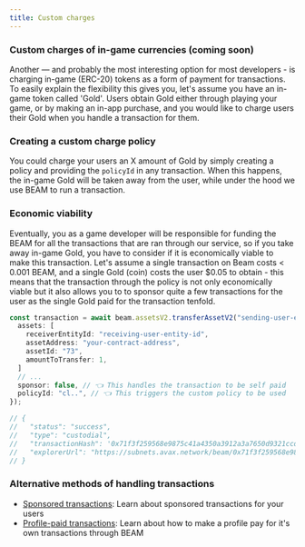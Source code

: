 ```yaml
---
title: Custom charges
---
```


### Custom charges of in-game currencies (coming soon)

Another — and probably the most interesting option for most developers - is charging in-game (ERC-20) tokens as a form of payment for transactions. To easily explain the flexibility this gives you, let's assume you have an in-game token called 'Gold'. Users obtain Gold either through playing your game, or by making an in-app purchase, and you would like to charge users their Gold when you handle a transaction for them.

### Creating a custom charge policy

You could charge your users an X amount of Gold by simply creating a policy and providing the `policyId` in any transaction. When this happens, the in-game Gold will be taken away from the user, while under the hood we use BEAM to run a transaction.

### Economic viability

Eventually, you as a game developer will be responsible for funding the BEAM for all the transactions that are ran through our service, so if you take away in-game Gold, you have to consider if it is economically viable to make this transaction. Let's assume a single transaction on Beam costs < 0.001 BEAM, and a single Gold (coin) costs the user $0.05 to obtain - this means that the transaction through the policy is not only economically viable but it also allows you to to sponsor quite a few transactions for the user as the single Gold paid for the transaction tenfold.

```typescript
const transaction = await beam.assetsV2.transferAssetV2("sending-user-entity-id", {
  assets: [
    receiverEntityId: "receiving-user-entity-id",
    assetAddress: "your-contract-address",
    assetId: "73",
    amountToTransfer: 1,
  ]
  // ...
  sponsor: false, // 👈 This handles the transaction to be self paid
  policyId: "cl..", // 👈 This triggers the custom policy to be used
});

// {
//   "status": "success",
//   "type": "custodial",
//   "transactionHash": '0x71f3f259568e9875c41a4350a3912a3a7650d9321ccd1d57641241128b4e504f',
//   "explorerUrl": "https://subnets.avax.network/beam/0x71f3f259568e9875c41a4350a3912a3a7650d9321ccd1d57641241128b4e504f"
// }
```

### Alternative methods of handling transactions

- [Sponsored transactions](sponsored-transactions): Learn about sponsored transactions for your users
- [Profile-paid transactions](profile-paid-transactions): Learn about how to make a profile pay for it's own transactions through BEAM

